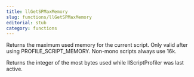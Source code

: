 ```yaml
---
title: llGetSPMaxMemory
slug: functions/llGetSPMaxMemory
editorial: stub
category: functions
---
```


<LSLFunction
	name="llGetSPMaxMemory"
	returnType="integer"
/>

Returns the maximum used memory for the current script. Only valid after using PROFILE_SCRIPT_MEMORY. Non-mono scripts always use 16k.

Returns the integer of the most bytes used while llScriptProfiler was last active.
